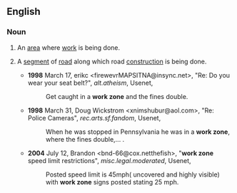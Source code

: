 ==English==

===Noun===
{{en-noun}}
# An [[area]] where [[work]] is being done.
# {{lb|en|more specifically}} A [[segment]] of [[road]] along which road [[construction]] is being done.
#* '''1998''' March 17, erikc <firewevrMAPSITNA@insync.net>, "Re: Do you wear your seat belt?", ''alt.atheism'', Usenet,
#*: Get caught in a '''work zone''' and the fines double.
#* '''1998''' March 31, Doug Wickstrom <xnimshubur@aol.com>, "Re: Police Cameras", ''rec.arts.sf.fandom'', Usenet,
#*: When he was stopped in Pennsylvania he was in a '''work zone''', where the fines double,...&nbsp;.
#* '''2004''' July 12, Brandon <bnd-66@cox.netthefish>, "'''work zone''' speed limit restrictions", ''misc.legal.moderated'', Usenet,
#*: Posted speed limit is 45mph( uncovered <!--sic spacing-->and highly visible) with '''work zone''' signs posted stating 25 mph.